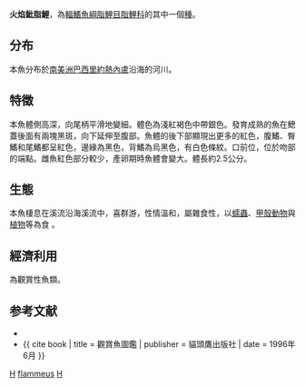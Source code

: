 {{Speciesbox 
| taxon = Hyphessobrycon flammeus
| image = Hyphessobrycon_flammeus_3.jpg
| status = NE
| status_system = IUCN3.1
| authority =  [[Myers|Myers]], 1924
| synonyms = 
}}
'''火焰魮脂鯉'''，為[[輻鰭魚綱|輻鰭魚綱]][[脂鯉目|脂鯉目]][[脂鯉科|脂鯉科]]的其中一個[[種|種]]。

==分布==
本魚分布於[[南美洲|南美洲]][[巴西|巴西]][[里約熱內盧|里約熱內盧]]沿海的河川。

==特徵==
本魚體側高深，向尾柄平滑地變細。體色為淺紅褐色中帶銀色。發育成熟的魚在鰓蓋後面有兩塊黑斑，向下延伸至腹部。魚體的後下部顯現出更多的紅色，腹鰭、臀鰭和尾鰭都呈紅色，邊緣為黑色，背鰭為烏黑色，有白色條紋。口前位，位於吻部的端點。雌魚紅色部分較少，產卵期時魚體會變大。體長約2.5公分。

==生態==
本魚棲息在溪流沿海溪流中，喜群游，性情溫和，屬雜食性，以[[蠕蟲|蠕蟲]]、[[甲殼動物|甲殼動物]]與[[植物|植物]]等為食 。

==經濟利用==
為觀賞性魚類。

==参考文献==
{{refbegin}}
*{{FishBase_species|genus=Hyphessobrycon|species=flammeus|year=2011|month=12}}
*{{ cite book | title = 觀賞魚圖鑑 | publisher = 貓頭鷹出版社 | date = 1996年6月 }}
{{refend}}
{{Taxonbar|from=Q969545}}

[[Category:觀賞魚|H]]
[[Category:魮脂鯉屬|flammeus]]
[[Category:1924年描述的鱼类|H]]